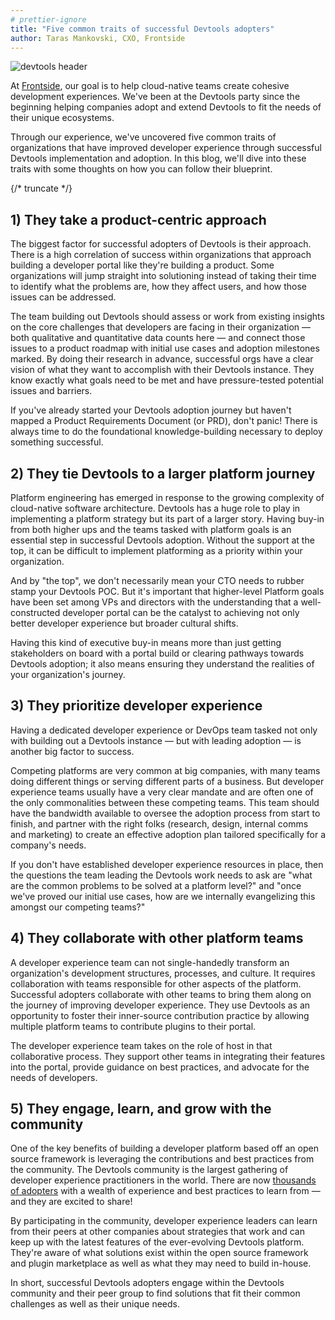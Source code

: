 ```yaml
---
# prettier-ignore
title: "Five common traits of successful Devtools adopters"
author: Taras Mankovski, CXO, Frontside
---
```


![devtools header](assets/2023-07-28/header.png)

At [Frontside](https://frontside.com/), our goal is to help cloud-native teams create cohesive development experiences. We've been at the Devtools party since the beginning helping companies adopt and extend Devtools to fit the needs of their unique ecosystems.

Through our experience, we've uncovered five common traits of organizations that have improved developer experience through successful Devtools implementation and adoption. In this blog, we'll dive into these traits with some thoughts on how you can follow their blueprint.

{/* truncate */}

## **1) They take a product-centric approach**

The biggest factor for successful adopters of Devtools is their approach. There is a high correlation of success within organizations that approach building a developer portal like they're building a product. Some organizations will jump straight into solutioning instead of taking their time to identify what the problems are, how they affect users, and how those issues can be addressed.

The team building out Devtools should assess or work from existing insights on the core challenges that developers are facing in their organization — both qualitative and quantitative data counts here — and connect those issues to a product roadmap with initial use cases and adoption milestones marked. By doing their research in advance, successful orgs have a clear vision of what they want to accomplish with their Devtools instance. They know exactly what goals need to be met and have pressure-tested potential issues and barriers.

If you've already started your Devtools adoption journey but haven't mapped a Product Requirements Document (or PRD), don't panic! There is always time to do the foundational knowledge-building necessary to deploy something successful.

## **2) They tie Devtools to a larger platform journey**

Platform engineering has emerged in response to the growing complexity of cloud-native software architecture. Devtools has a huge role to play in implementing a platform strategy but its part of a larger story. Having buy-in from both higher ups and the teams tasked with platform goals is an essential step in successful Devtools adoption. Without the support at the top, it can be difficult to implement platforming as a priority within your organization.

And by "the top", we don't necessarily mean your CTO needs to rubber stamp your Devtools POC. But it's important that higher-level Platform goals have been set among VPs and directors with the understanding that a well-constructed developer portal can be the catalyst to achieving not only better developer experience but broader cultural shifts.

Having this kind of executive buy-in means more than just getting stakeholders on board with a portal build or clearing pathways towards Devtools adoption; it also means ensuring they understand the realities of your organization's journey.

## **3) They prioritize developer experience**

Having a dedicated developer experience or DevOps team tasked not only with building out a Devtools instance — but with leading adoption — is another big factor to success.

Competing platforms are very common at big companies, with many teams doing different things or serving different parts of a business. But developer experience teams usually have a very clear mandate and are often one of the only commonalities between these competing teams. This team should have the bandwidth available to oversee the adoption process from start to finish, and partner with the right folks (research, design, internal comms and marketing) to create an effective adoption plan tailored specifically for a company's needs.

If you don't have ‌established developer experience resources in place, then the questions the team leading the Devtools work needs to ask are "what are the common problems to be solved at a platform level?" and "once we've proved our initial use cases, how are we internally evangelizing this amongst our competing teams?"

## **4) They collaborate with other platform teams**

A developer experience team can not single-handedly transform an organization's development structures, processes, and culture. It requires collaboration with teams responsible for other aspects of the platform. Successful adopters collaborate with other teams to bring them along on the journey of improving developer experience. They use Devtools as an opportunity to foster their inner-source contribution practice by allowing multiple platform teams to contribute plugins to their portal.

The developer experience team takes on the role of host in that collaborative process. They support other teams in integrating their features into the portal, provide guidance on best practices, and advocate for the needs of developers.

## **5) They engage, learn, and grow with the community**

One of the key benefits of building a developer platform based off an open source framework is leveraging the contributions and best practices from the community. The Devtools community is the largest gathering of developer experience practitioners in the world. There are now [thousands of adopters](https://github.com/khulnasoft/devtools/blob/63aa3a65ec05f638ba76c06878d6635194620b34/ADOPTERS.md#L4) with a wealth of experience and best practices to learn from — and they are excited to share!

By participating in the community, developer experience leaders can learn from their peers at other companies about strategies that work and can keep up with the latest features of the ever-evolving Devtools platform. They're aware of what solutions exist within the open source framework and plugin marketplace as well as what they may need to build in-house.

In short, successful Devtools adopters engage within the Devtools community and their peer group to find solutions that fit their common challenges as well as their unique needs.
